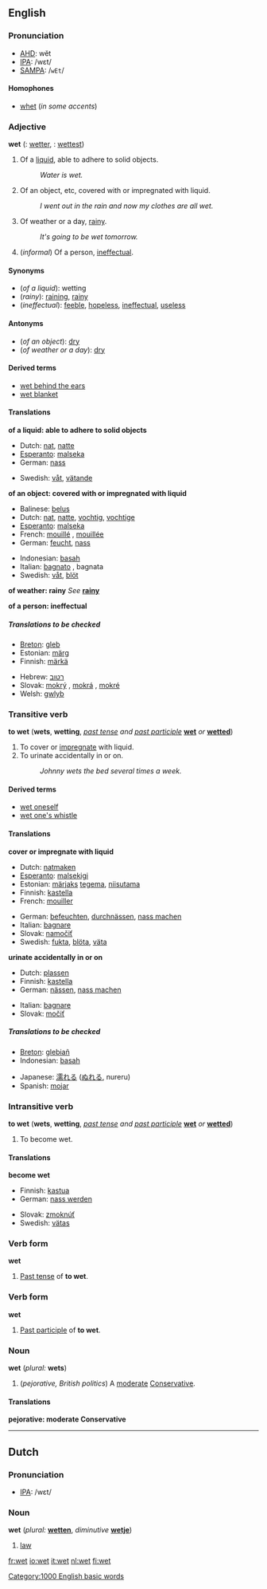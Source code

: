 ==English==

===Pronunciation===

* [[AHD]]: wĕt
* [[IPA]]: /wɛt/
* [[SAMPA]]: /<tt>wEt</tt>/

====Homophones====

* [[whet]] (''in some accents'')

===Adjective===

'''wet''' ({{compar}}: [[wetter]], {{superl}}: [[wettest]])

# Of a [[liquid]], able to adhere to solid objects.
#: ''Water is wet.''
# Of an object, etc, covered with or impregnated with liquid.
#: ''I went out in the rain and now my clothes are all wet.''
# Of weather or a day, [[rainy]].
#: ''It's going to be wet tomorrow.''
# (''informal'') Of a person, [[ineffectual]].

====Synonyms====

* (''of a liquid''): wetting
* (''rainy''): [[raining]], [[rainy]]
* (''ineffectual''): [[feeble]], [[hopeless]], [[ineffectual]], [[useless]]

====Antonyms====

* (''of an object''): [[dry]]
* (''of weather or a day''): [[dry]]

====Derived terms====

* [[wet behind the ears]]
* [[wet blanket]]

====Translations====

'''of a liquid: able to adhere to solid objects'''
{{top}}
*Dutch: [[nat]], [[natte]]
*[[Esperanto]]: [[malseka]]
*German: [[nass]]
{{mid}}
*Swedish: [[våt]], [[vätande]]
{{bottom}}

'''of an object: covered with or impregnated with liquid'''
{{top}}
* Balinese: [[belus]]
*Dutch: [[nat]], [[natte]], [[vochtig]], [[vochtige]]
*[[Esperanto]]: [[malseka]]
* French: [[mouillé]] {{m}}, [[mouillée]] {{f}}
* German: [[feucht]], [[nass]]
{{mid}}
* Indonesian: [[basah]]
* Italian: [[bagnato]] {{m}}, bagnata {{f}}
* Swedish: [[våt]], [[blöt]]
{{bottom}}

'''of weather: rainy'''
''See'' '''[[rainy]]'''

'''of a person: ineffectual'''
<!--Note: put INFORMAL or SLANG translations in this table-->
{{top}}
{{mid}}
{{bottom}}

=====Translations to be checked=====
<!--Remove this section once all of the translations below have been moved into the tables above.-->
{{checktrans}}

{{top}}
* [[Breton]]: [[gleb]]
* Estonian: [[märg#Estonian|märg]]
* Finnish: [[märkä]]
{{mid}}
* Hebrew: [[רטוב]]
* Slovak: [[mokrý]] {{m}}, [[mokrá]] {{f}}, [[mokré]] {{n}}
* Welsh: [[gwlyb]]
{{bottom}}

===Transitive verb===

'''to wet''' ('''wets''', '''wetting''', ''[[past tense]] and [[past participle]]'' '''[[wet]]''' ''or'' '''[[wetted]]''')

# To cover or [[impregnate]] with liquid.
# To urinate accidentally in or on.
#: ''Johnny wets the bed several times a week.''

====Derived terms====

* [[wet oneself]]
* [[wet one's whistle]]

====Translations====

'''cover or impregnate with liquid'''
{{top}}
* Dutch: [[natmaken]]
* [[Esperanto]]: [[malsekigi]]
* Estonian: [[märg#Estonian|märjaks]] [[tegema]], [[niisutama]]
* Finnish: [[kastella]]
* French: [[mouiller]]
{{mid}}
* German: [[befeuchten]], [[durchnässen]], [[nass machen]]
* Italian: [[bagnare]]
* Slovak: [[namočiť]]
* Swedish: [[fukta]], [[blöta]], [[väta]]
{{bottom}}

'''urinate accidentally in or on'''
{{top}}
* Dutch: [[plassen]]
* Finnish: [[kastella]]
* German: [[nässen]], [[nass machen]]
{{mid}}
* Italian: [[bagnare]]
* Slovak: [[močiť]]
{{bottom}}

=====Translations to be checked=====

<!--Remove this section once all of the translations below have been moved into the tables above.-->
{{checktrans}}

{{top}}
* [[Breton]]: [[glebiañ]]
* Indonesian: [[basah]]
{{mid}}
* Japanese: [[濡れる]] ([[ぬれる]], nureru)
* Spanish: [[mojar]]
{{bottom}}

===Intransitive verb===

'''to wet''' ('''wets''', '''wetting''', ''[[past tense]] and [[past participle]]'' '''[[wet]]''' ''or'' '''[[wetted]]''')

# To become wet.

====Translations====

'''become wet'''
{{top}}
* Finnish: [[kastua]]
* German: [[nass werden]]
{{mid}}
* Slovak: [[zmoknúť]]
* Swedish: [[vätas]]
{{bottom}}

===Verb form===

'''wet'''

# [[Past tense]] of '''to wet'''.

<!--These translations belong in the conjugations of the translations of the infinitives for the respective languages.
====Translations====
* Dutch: [[maakte nat]], [[maakten nat]]
* French: [[mouilla]] (''[[third-person]] [[past historic]]'')
* German: [[machte nass]], [[machten nass]]
* Italian: [[bagnò]] (''[[third-person]] [[past historic]]'')
* Swedish: [[vättes]]
-->

===Verb form===

'''wet'''

# [[Past participle]] of '''to wet'''.

<!--These translations belong in the conjugations of the translations of the infinitives for the respective languages.
====Translations====
*[[Breton]]: [[glebiet]]
*Dutch: [[natgemaakt]]
*[[Esperanto]]: [[malsekigis]]
*French: [[mouillé]] {{m}}
*German: [[nass gemacht]]
*Italian: [[bagnato]] {{m}}
*Portuguese: [[molhado]]
*Spanish: [[mojado]]
*Swedish: [[vätts]]
-->

===Noun===

'''wet''' (''plural:'' '''wets''')

# (''pejorative, British politics'') A [[moderate]] [[Conservative]].

====Translations====

'''pejorative: moderate Conservative'''

{{top}}
{{mid}}
{{bottom}}

----

==Dutch==

===Pronunciation===

* [[IPA]]: /wɛt/

===Noun===

'''wet''' {{m}} (''plural:'' '''[[wetten]]''', ''diminutive'' '''[[wetje]]''')

# [[law]]<!--in what sense?-->

[[Category:1000 English basic words]]

[[fr:wet]]
[[io:wet]]
[[it:wet]]
[[nl:wet]]
[[fi:wet]]